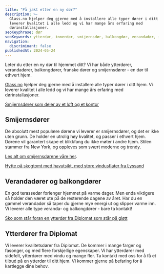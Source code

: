 ```yaml
---
title: "På jakt etter en ny dør?"
description: >-
  Glass.no hjelper deg gjerne med å installere alle typer dører i ditt hjem. Vi
  leverer kvalitet i alle ledd og vi har mange års erfaring med
  dørinstallasjoner.
seoKeyphrase: dør
seoKeywords: ytterdør, innerdør, smijernsdør, balkongdør, verandadør, inngangsdør, dør
navigation:
  discriminant: false
publishedAt: 2024-05-24
---
```


Leter du etter en ny dør til hjemmet ditt? Vi har både ytterdører, verandadører, balkongdører, franske dører og smijernsdører - en dør til ethvert hjem.

[Glass.no](http://Glass.no) hjelper deg gjerne med å installere alle typer dører i ditt hjem. Vi leverer kvalitet i alle ledd og vi har mange års erfaring med dørinstallasjoner.

[Smijernsdører som deler av et loft og et kontor](https://cdn.sanity.io/images/csbn9wp4/transformed-data/664459624679135a0b6cb7107afeff4a865f954c-7220x4060.jpg)

## Smijernsdører

De absolutt mest populære dørene vi leverer er smijernsdører, og det er ikke uten grunn. De holder en utrolig høy kvalitet, og passer i ethvert hjem. Dørene vil garantert skape et blikkfang du ikke møter i andre hjem. Stilen stammer fra New York, og oppleves som svært moderne og trendy.

[Les alt om smijernsdørene våre her](/smijernsdor).

[Hytte på skogtomt med havutsikt, med store vindusflater fra Lyssand](https://cdn.sanity.io/images/csbn9wp4/transformed-data/57173c3d1bc2dc86f18d28c2d20724e293b4c6cf-1500x1000.jpg)

## Verandadører og balkongdører

En god terassedør forlenger hjemmet på varme dager. Men enda viktigere så holder den været ute på de resterende dagene av året. Har du en gammel verandadør så taper du gjerne mye energi ut og slipper varme inn. Vi leverer alle type veranda- og balkongdører - bare ta kontakt!

[Sko som står foran en ytterdør fra Diplomat som står på gløtt](https://cdn.sanity.io/images/csbn9wp4/transformed-data/29517f2053ff89ed2b29670e3320ca9e12d9136a-1600x2400.jpg)

## Ytterdører fra Diplomat

Vi leverer kvalitetsdører fra Diplomat. De kommer i mange farger og fasonger, og med flere forskjellige egenskaper. Vi har ytterdører med sidefelt, ytterdører med vindu og mange fler. Ta kontakt med oss for å få et tilbud på en ytterdør til ditt hjem. Vi kommer gjerne på befaring for å kartlegge dine behov.
